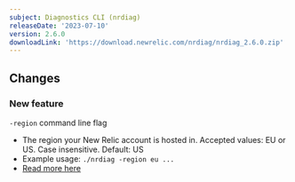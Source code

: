 ```yaml
---
subject: Diagnostics CLI (nrdiag)
releaseDate: '2023-07-10'
version: 2.6.0
downloadLink: 'https://download.newrelic.com/nrdiag/nrdiag_2.6.0.zip'
---
```


## Changes
### New feature
`-region` command line flag
  * The region your New Relic account is hosted in. Accepted values: EU or US. Case insensitive. Default: US
  * Example usage: `./nrdiag -region eu ...`
  * [Read more here](/docs/new-relic-solutions/solve-common-issues/diagnostics-cli-nrdiag/run-diagnostics-cli-nrdiag/#region)
